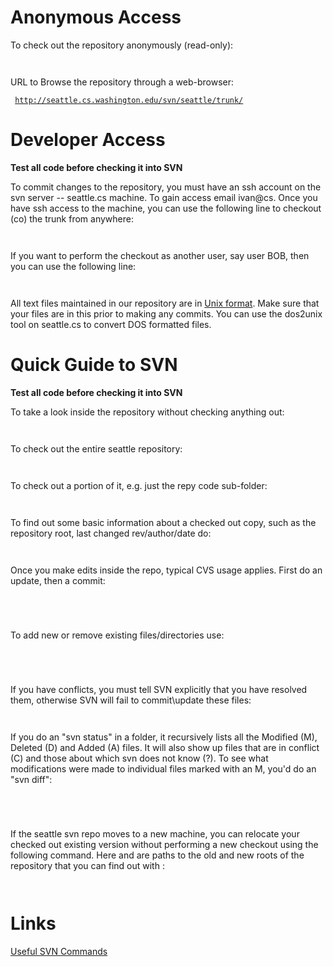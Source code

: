 = Anonymous Access =

To check out the repository anonymously (read-only):

  {{{svn co http://seattle.cs.washington.edu/svn/seattle/trunk/}}}

URL to Browse the repository through a web-browser:
  http://seattle.cs.washington.edu/svn/seattle/trunk/

= Developer Access =

'''Test all code before checking it into SVN'''

To commit changes to the repository, you must have an ssh account on the svn server -- seattle.cs machine. To gain access email ivan@cs. Once you have ssh access to the machine, you can use the following line to checkout (co) the trunk from anywhere:

  {{{svn co svn+ssh://seattle.cs.washington.edu/seattle/trunk/}}}

If you want to perform the checkout as another user, say user BOB, then you can use the following line:

  {{{svn co svn+ssh://BOB@seattle.cs.washington.edu/seattle/trunk/}}}

All text files maintained in our repository are in [http://en.wikipedia.org/wiki/Newline Unix format]. Make sure that your files are in this prior to making any commits. You can use the dos2unix tool on seattle.cs to convert DOS formatted files.


= Quick Guide to SVN =

'''Test all code before checking it into SVN'''

To take a look inside the repository without checking anything out:
  {{{svn list svn+ssh://seattle.cs.washington.edu/seattle/trunk/repy}}}

To check out the entire seattle repository:
  {{{svn checkout svn+ssh://seattle.cs.washington.edu/seattle}}}

To check out a portion of it, e.g. just the repy code sub-folder:
  {{{svn checkout svn+ssh://seattle.cs.washington.edu/seattle/trunk/repy}}}

To find out some basic information about a checked out copy, such as the repository root, last changed rev/author/date do:
  {{{svn info}}}

Once you make edits inside the repo, typical CVS usage applies. First do an update, then a commit:
  {{{svn update}}}

  {{{svn commit}}}

To add new or remove existing files/directories use:
  {{{svn add [filename]}}}

  {{{svn remove [filename]}}}

If you have conflicts, you must tell SVN explicitly that you have resolved them, otherwise SVN will fail to commit\update these files:
  {{{svn resolve [filename]}}}

If you do an "svn status" in a folder, it recursively lists all the Modified (M), Deleted (D) and Added (A) files. It will also show up files that are in conflict (C) and those about which svn does not know (?). To see what modifications were made to individual files marked with an M, you'd do an "svn diff": 
  {{{svn status}}}

  {{{svn diff [filename]}}}

If the seattle svn repo moves to a new machine, you can relocate your checked out existing version without performing a new checkout using the following command. Here {{{old_repo}}} and {{{new_repo}}} are paths to the old and new roots of the repository that you can find out with {{{svn info}}}:

  {{{svn sw --relocate old_repo new_repo}}}

= Links =

[http://wiki.greenstone.org/wiki/index.php/Useful_SVN_Commands Useful SVN Commands]
